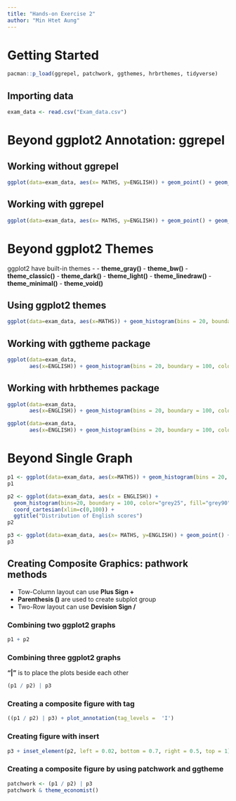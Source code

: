 ```yaml
---
title: "Hands-on Exercise 2"
author: "Min Htet Aung"
---
```


# Getting Started 


```r
pacman::p_load(ggrepel, patchwork, ggthemes, hrbrthemes, tidyverse)
```


## Importing data

```r
exam_data <- read.csv("Exam_data.csv")
```


# Beyond ggplot2 Annotation: ggrepel

## Working without ggrepel

```r
ggplot(data=exam_data, aes(x= MATHS, y=ENGLISH)) + geom_point() + geom_smooth(method = lm, size=0.5) + geom_label(aes(label = ID), hjust = .5, vjust = -.5) + coord_cartesian(xlim = c(0,100), ylim = c(0,100)) + ggtitle("English Scores Vs Maths Scores for Primary 3")
```


## Working with ggrepel

```r
ggplot(data=exam_data, aes(x= MATHS, y=ENGLISH)) + geom_point() + geom_smooth(method = lm, size=0.5) + geom_label_repel(aes(label = ID), fontface = "bold") + coord_cartesian(xlim = c(0,100), ylim = c(0,100)) + ggtitle("English Scores Vs Maths Scores for Primary 3")
```


# Beyond ggplot2 Themes

ggplot2 have built-in themes - 
- **theme_gray()**
- **theme_bw()** 
- **theme_classic()**
- **theme_dark()**
- **theme_light()**
- **theme_linedraw()**
- **theme_minimal()**
- **theme_void()**

## Using ggplot2 themes

```r
ggplot(data=exam_data, aes(x=MATHS)) + geom_histogram(bins = 20, boundary = 100, color = "grey25", fill = "grey90") + theme_linedraw() + ggtitle("Distribution of Maths scores")
```


## Working with ggtheme package

```r
ggplot(data=exam_data,
       aes(x=ENGLISH)) + geom_histogram(bins = 20, boundary = 100, color = "grey25", fill= "grey90")+ ggtitle("Distribution of English Scores") + theme_solarized()
```


## Working with hrbthemes package

```r
ggplot(data=exam_data,
       aes(x=ENGLISH)) + geom_histogram(bins = 20, boundary = 100, color = "grey25", fill= "grey90")+ ggtitle("Distribution of English Scores") + theme_ipsum_inter()
```


```r
ggplot(data=exam_data,
       aes(x=ENGLISH)) + geom_histogram(bins = 20, boundary = 100, color = "grey25", fill= "grey90")+ ggtitle("Distribution of English Scores") + theme_ipsum_inter(axis_title_size = 18, base_size = 15, grid = "Y")
```


# Beyond Single Graph 

```r
p1 <- ggplot(data=exam_data, aes(x=MATHS)) + geom_histogram(bins = 20, boundary = 100, color = "grey25", fill = "grey90") + coord_cartesian(xlim=c(0,100)) + ggtitle("Distribution of Maths Score")
p1
```


```r
p2 <- ggplot(data=exam_data, aes(x = ENGLISH)) +
  geom_histogram(bins=20, boundary = 100, color="grey25", fill="grey90") +
  coord_cartesian(xlim=c(0,100)) +
  ggtitle("Distribution of English scores")
p2
```


```r
p3 <- ggplot(data=exam_data, aes(x= MATHS, y=ENGLISH)) + geom_point() + geom_smooth(method = lm, size=0.5) +  coord_cartesian(xlim = c(0,100), ylim = c(0,100)) + ggtitle("English Scores Vs Maths Scores for Primary 3")
p3
```


## Creating Composite Graphics: pathwork methods

- Tow-Column layout can use **Plus Sign +**
- **Parenthesis ()** are used to create subplot group
- Two-Row layout can use **Devision Sign /**


### Combining two ggplot2 graphs

```r
p1 + p2
```


### Combining three ggplot2 graphs

**"|"** is to place the plots beside each other
```r
(p1 / p2) | p3
```


### Creating a composite figure with tag

```r
((p1 / p2) | p3) + plot_annotation(tag_levels =  'I')
```


### Creating figure with insert

```r
p3 + inset_element(p2, left = 0.02, bottom = 0.7, right = 0.5, top = 1)
```


### Creating a composite figure by using patchwork and ggtheme

```r
patchwork <- (p1 / p2) | p3 
patchwork & theme_economist()
```
